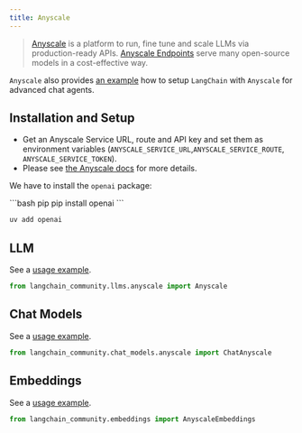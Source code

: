 ```yaml
---
title: Anyscale
---
```


>[Anyscale](https://www.anyscale.com) is a platform to run, fine tune and scale LLMs via production-ready APIs.
> [Anyscale Endpoints](https://docs.anyscale.com/endpoints/overview) serve many open-source models in a cost-effective way.

`Anyscale` also provides [an example](https://docs.anyscale.com/endpoints/model-serving/examples/langchain-integration)
how to setup `LangChain` with `Anyscale` for advanced chat agents.

## Installation and Setup

- Get an Anyscale Service URL, route and API key and set them as environment variables (`ANYSCALE_SERVICE_URL`,`ANYSCALE_SERVICE_ROUTE`, `ANYSCALE_SERVICE_TOKEN`).
- Please see [the Anyscale docs](https://www.anyscale.com/get-started) for more details.

We have to install the `openai` package:

<CodeGroup>
```bash pip
pip install openai
```

```bash uv
uv add openai
```
</CodeGroup>

## LLM

See a [usage example](/oss/integrations/llms/anyscale).

```python
from langchain_community.llms.anyscale import Anyscale
```

## Chat Models

See a [usage example](/oss/integrations/chat/anyscale).

```python
from langchain_community.chat_models.anyscale import ChatAnyscale
```

## Embeddings

See a [usage example](/oss/integrations/text_embedding/anyscale).

```python
from langchain_community.embeddings import AnyscaleEmbeddings
```

